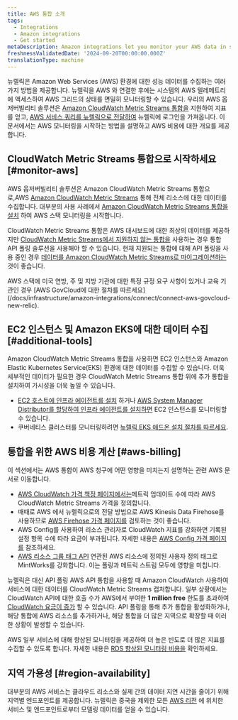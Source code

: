 ```yaml
---
title: AWS 통합 소개
tags:
  - Integrations
  - Amazon integrations
  - Get started
metaDescription: Amazon integrations let you monitor your AWS data in several New Relic features.
freshnessValidatedDate: '2024-09-20T00:00:00.000Z'
translationType: machine
---
```


뉴렐릭은 Amazon Web Services (AWS) 환경에 대한 성능 데이터를 수집하는 여러 가지 방법을 제공합니다. 뉴렐릭을 AWS 와 연결한 후에는 시스템의 AWS 텔레메트리에 액세스하여 AWS 그리드의 상태를 면밀히 모니터링할 수 있습니다. 우리의 AWS 옵저버빌리티 솔루션은 [Amazon CloudWatch Metric Streams 통합을](/docs/infrastructure/amazon-integrations/get-started/introduction-aws-integrations/#monitor-aws) 지원하여 지표를 얻고, [AWS 서비스 쿼리를 뉴렐릭으로 전달하여](/install/aws-logs/) 뉴렐릭에 로그인을 가져옵니다. 이 문서에서는 AWS 모니터링을 시작하는 방법을 설명하고 AWS 비용에 대한 개요를 제공합니다.

## CloudWatch Metric Streams 통합으로 시작하세요 [#monitor-aws]

AWS 옵저버빌리티 솔루션은 Amazon CloudWatch Metric Streams 통합으로,AWS [Amazon CloudWatch Metric Streams](https://docs.aws.amazon.com/AmazonCloudWatch/latest/monitoring/CloudWatch-Metric-Streams.html) 통해 전체 리소스에 대한 데이터를 수집합니다. 대부분의 사용 사례에서 [Amazon CloudWatch Metric Streams 통합을 설치](/install/aws-cloudwatch) 하여 AWS 스택 모니터링을 시작합니다.

CloudWatch Metric Streams 통합은 AWS 대시보드에 대한 최상의 데이터를 제공하지만 [CloudWatch Metric Streams에서 지원하지 않는 통합을](/docs/infrastructure/amazon-integrations/connect/connect-aws-new-relic-infrastructure-monitoring/#integrations-not-replaced-streams) 사용하는 경우 통합 API 폴링 솔루션을 사용해야 할 수 있습니다. 현재 지원되는 통합에 대해 API 폴링을 사용 중인 경우 [데이터를 Amazon CloudWatch Metric Streams로 마이그레이션하는](/install/aws-cloudwatch/?task=migrate) 것이 좋습니다.

<Callout variant="tip">
  AWS 스택에 미국 연방, 주 및 지방 기관에 대한 특정 규정 요구 사항이 있거나 교육 기관인 경우 [AWS GovCloud에 대한 절차를 따르세요](/docs/infrastructure/amazon-integrations/connect/connect-aws-govcloud-new-relic).
</Callout>

## EC2 인스턴스 및 Amazon EKS에 대한 데이터 수집 [#additional-tools]

Amazon CloudWatch Metric Streams 통합을 사용하면 EC2 인스턴스와 Amazon Elastic Kubernetes Service(EKS) 환경에 대한 데이터를 수집할 수 있습니다. 더욱 세부적인 데이터가 필요한 경우 CloudWatch Metric Streams 통합 위에 추가 통합을 설치하여 가시성을 더욱 높일 수 있습니다.

* [EC2 호스트에 인프라 에이전트를 설치](/docs/infrastructure/amazon-integrations/connect/ec2-quickstart) 하거나 [AWS System Manager Distributor를 할당하여 인프라 에이전트를 설치하면](/docs/infrastructure/amazon-integrations/aws-integrations-list/aws-sys-dist) EC2 인스턴스를 모니터링할 수 있습니다.
* 쿠버네티스 클러스터를 모니터링하려면 [뉴렐릭 EKS 애드온 설치 절차를 따르세요](/docs/infrastructure/amazon-integrations/connect/eks-add-on).

## 통합을 위한 AWS 비용 계산 [#aws-billing]

이 섹션에서는 AWS 통합이 AWS 청구에 어떤 영향을 미치는지 설명하는 관련 AWS 문서로 이동합니다.

* [AWS CloudWatch 가격 책정 페이지에서는](https://docs.aws.amazon.com/AmazonCloudWatch/latest/monitoring/CloudWatch-Metric-Streams.html)메트릭 업데이트 수에 따라 AWS CloudWatch Metric Streams 가격을 정의합니다.
* 때때로 AWS 에서 뉴렐릭으로의 전달 방법으로 AWS Kinesis Data Firehose를 사용하므로 [AWS Firehose 가격 페이지를](https://aws.amazon.com/kinesis/data-firehose/pricing/) 검토하는 것이 좋습니다.
* AWS Config를 사용하여 리소스 관리자로 CloudWatch 지표를 강화하면 기록된 설정 항목 수에 따라 요금이 부과됩니다. 자세한 내용은 [AWS Config 가격 페이지를](https://aws.amazon.com/config/pricing/) 참조하세요.
* [AWS 리소스 그룹 태그 API](https://docs.aws.amazon.com/resourcegroupstagging/latest/APIReference/overview.html) 연관된 AWS 리소스에 정의된 사용자 정의 태그로 MintWorks를 강화합니다. 이는 폴링과 메트릭 스트림 모두에 영향을 미칩니다.

뉴렐릭은 대신 API 폴링 AWS API 통합을 사용할 때 Amazon CloudWatch 사용하여 서비스에 대한 데이터를 CloudWatch Metric Streams 캡처합니다. 일부 상황에서는 CloudWatch API에 대한 호출 수가 AWS에서 부여한 <DNT>**1 million free**</DNT> 한도를 초과하여 [CloudWatch 요금이 증가](/docs/infrastructure/amazon-integrations/troubleshooting/cloudwatch-billing-increase) 할 수 있습니다. API 폴링을 통해 추가 통합을 활성화하거나, 해당 통합에 AWS 리소스를 추가하거나, 해당 통합을 더 많은 지역으로 확장할 때 이러한 상황이 발생할 수 있습니다.

AWS 일부 서비스에 대해 향상된 모니터링을 제공하여 더 높은 빈도로 더 많은 지표를 수집할 수 있도록 합니다. 자세한 내용은 [RDS 향상된 모니터링 비용을](https://docs.aws.amazon.com/AmazonRDS/latest/UserGuide/USER_Monitoring.OS.overview.html#USER_Monitoring.OS.cost) 확인하세요.

## 지역 가용성 [#region-availability]

대부분의 AWS 서비스는 클라우드 리소스와 실제 간의 데이터 지연 시간을 줄이기 위해 지역별 엔드포인트를 제공합니다. 뉴렐릭은 중국을 제외한 모든 [AWS 리전](http://docs.aws.amazon.com/general/latest/gr/rande.html) 에 위치한 서비스 및 엔드포인트로부터 모델링 데이터를 얻을 수 있습니다.